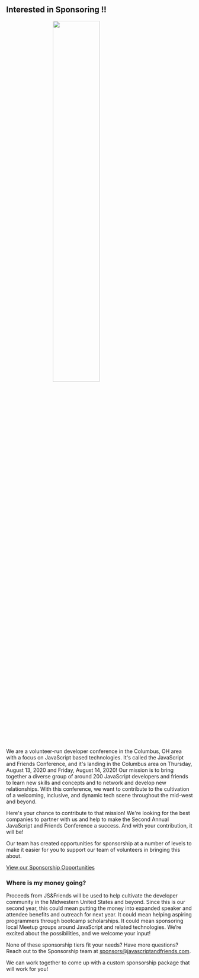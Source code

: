 
<Card>

## Interested in Sponsoring !!

<img src={sponsorImage} style="display: block; margin-left: auto;  margin-right: auto;  width: 50%;" />

We are a volunteer-run developer conference in the Columbus, OH area with a focus on JavaScript based technologies.
It's called the JavaScript and Friends Conference, and it's landing in the Columbus area on Thursday, August 13, 2020 and Friday, August 14, 2020!
Our mission is to bring together a diverse group of around 200 JavaScript developers and friends to learn new skills and concepts
and to network and develop new relationships. With this conference, we want to contribute to the cultivation of a welcoming, inclusive,
and dynamic tech scene throughout the mid-west and beyond.

Here's your chance to contribute to that mission! We're looking for the best companies to partner with us and help to make the
Second Annual JavaScript and Friends Conference a success. And with your contribution, it will be!

Our team has created opportunities for sponsorship at a number of levels to make it easier for you to support our team of volunteers
in bringing this about.

<a href="https://1drv.ms/b/s!AqhcZadKop7ejCkSer63DidRoPx_" target="_blank" rel="noopener noreferrer">View our Sponsorship Opportunities</a>

### Where is my money going?

Proceeds from JS&Friends will be used to help cultivate the developer community in the Midwestern United States and beyond.
Since this is our second year, this could mean putting the money into expanded speaker and attendee benefits and outreach for next year.
It could mean helping aspiring programmers through bootcamp scholarships.
It could mean sponsoring local Meetup groups around JavaScript and related technologies.
We’re excited about the possibilities, and we welcome your input!

None of these sponsorship tiers fit your needs? Have more questions? Reach out to the Sponsorship team at <a href="mailto:sponsors@javascriptandfriends.com">sponsors@javascriptandfriends.com</a>.

We can work together to come up with a custom sponsorship package that will work for you!

</Card>
